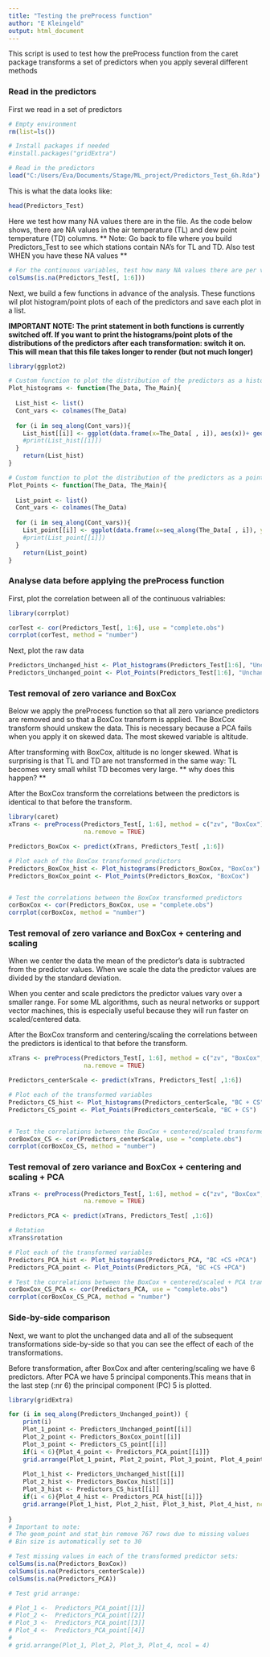 ```yaml
---
title: "Testing the preProcess function"
author: "E Kleingeld"
output: html_document
---
```



This script is used to test how the preProcess function from the caret package transforms a set of predictors when you apply several different methods

### Read in the predictors

First we read in a set of predictors 
```r
# Empty environment
rm(list=ls())

# Install packages if needed
#install.packages("gridExtra")

# Read in the predictors
load("C:/Users/Eva/Documents/Stage/ML_project/Predictors_Test_6h.Rda")


```
This is what the data looks like: 

```r
head(Predictors_Test)

``` 

Here we test how many NA values there are in the file.
As the code below shows, there are NA values in the air temperature (TL) and dew point temperature (TD) columns. 
** Note: Go back to file where you build Predictors_Test to see which stations contain NA's for TL and TD. Also test WHEN you have these NA values **

```r
# For the continuous variables, test how many NA values there are per variable  
colSums(is.na(Predictors_Test[, 1:6]))

```



Next, we build a few functions in advance of the analysis. These functions wil plot histogram/point plots of each of the predictors and save each plot in a list. 

**IMPORTANT NOTE: The print statement in both functions is currently switched off. If you want to print the histograms/point plots of the distributions of the predictors after each transformation: switch it on. This will mean that this file takes longer to render (but not much longer)**


```r
library(ggplot2)

# Custom function to plot the distribution of the predictors as a histogram
Plot_histograms <- function(The_Data, The_Main){
  
  List_hist <- list()
  Cont_vars <- colnames(The_Data)
  
  for (i in seq_along(Cont_vars)){
    List_hist[[i]] <- ggplot(data.frame(x=The_Data[ , i]), aes(x))+ geom_histogram()+ xlab(Cont_vars[i]) + ggtitle(The_Main)
    #print(List_hist[[i]])
  }
    return(List_hist)
}

# Custom function to plot the distribution of the predictors as a point plot with y = predictor and x = index number
Plot_Points <- function(The_Data, The_Main){
  
  List_point <- list()
  Cont_vars <- colnames(The_Data)
  
  for (i in seq_along(Cont_vars)){
    List_point[[i]] <- ggplot(data.frame(x=seq_along(The_Data[ , i]), y = The_Data[ , i]), aes(x, y))+ geom_point()+ ylab(Cont_vars[i]) + xlab("row index") + ggtitle(The_Main)
    #print(List_point[[i]])
  }
    return(List_point)
}


```


### Analyse data before applying the preProcess function 

First, plot the correlation between all of the continuous valriables:
```r
library(corrplot)

corTest <- cor(Predictors_Test[, 1:6], use = "complete.obs")
corrplot(corTest, method = "number")

```

Next, plot the raw data

```r
Predictors_Unchanged_hist <- Plot_histograms(Predictors_Test[1:6], "Unchanged")
Predictors_Unchanged_point <- Plot_Points(Predictors_Test[1:6], "Unchanged")

````

### Test removal of zero variance and BoxCox

Below we apply the preProcess function so that all zero variance predictors are removed and so that a BoxCox transform is applied. The BoxCox transform should unskew the data. This is necessary because a PCA fails when you apply it on skewed data. The most skewed variable is altitude. 

After transforming with BoxCox, altitude is no longer skewed. What is surprising is that TL and TD are not transformed in the same way: TL becomes very small whilst TD becomes very large. ** why does this happen? ** 

After the BoxCox transform the correlations between the predictors is identical to that before the transform. 

```r
library(caret)
xTrans <- preProcess(Predictors_Test[, 1:6], method = c("zv", "BoxCox"),
                     na.remove = TRUE)

Predictors_BoxCox <- predict(xTrans, Predictors_Test[ ,1:6])

# Plot each of the BoxCox transformed predictors
Predictors_BoxCox_hist <- Plot_histograms(Predictors_BoxCox, "BoxCox")
Predictors_BoxCox_point <- Plot_Points(Predictors_BoxCox, "BoxCox")


# Test the correlations between the BoxCox transformed predictors
corBoxCox <- cor(Predictors_BoxCox, use = "complete.obs")
corrplot(corBoxCox, method = "number")

```

### Test removal of zero variance and BoxCox + centering and scaling
When we center the data the mean of the predictor's data is subtracted from the predictor values. 
When we scale the data the predictor values are divided by the standard deviation.

When you center and scale predictors the predictor values vary over a smaller range. For some ML algorithms, such as neural networks or support vector machines, this is especially useful because they will run faster on scaled/centered data. 


After the BoxCox transform and centering/scaling the correlations between the predictors is identical to that before the transform. 


```r
xTrans <- preProcess(Predictors_Test[, 1:6], method = c("zv", "BoxCox",  "center", "scale"),
                     na.remove = TRUE)

Predictors_centerScale <- predict(xTrans, Predictors_Test[ ,1:6])

# Plot each of the transformed variables
Predictors_CS_hist <- Plot_histograms(Predictors_centerScale, "BC + CS")
Predictors_CS_point <- Plot_Points(Predictors_centerScale, "BC + CS")


# Test the correlations between the BoxCox + centered/scaled transformed predictors
corBoxCox_CS <- cor(Predictors_centerScale, use = "complete.obs")
corrplot(corBoxCox_CS, method = "number")
```

### Test removal of zero variance and BoxCox + centering and scaling + PCA
```r
xTrans <- preProcess(Predictors_Test[, 1:6], method = c("zv", "BoxCox",  "center", "scale", "pca"),
                     na.remove = TRUE)

Predictors_PCA <- predict(xTrans, Predictors_Test[ ,1:6])

# Rotation
xTrans$rotation

# Plot each of the transformed variables
Predictors_PCA_hist <- Plot_histograms(Predictors_PCA, "BC +CS +PCA")
Predictors_PCA_point <- Plot_Points(Predictors_PCA, "BC +CS +PCA")

# Test the correlations between the BoxCox + centered/scaled + PCA transformed predictors
corBoxCox_CS_PCA <- cor(Predictors_PCA, use = "complete.obs")
corrplot(corBoxCox_CS_PCA, method = "number")
```

### Side-by-side comparison

Next, we want to plot the unchanged data and all of the subsequent transformations side-by-side so that you can see the effect of each of the transformations. 

Before transformation, after BoxCox and after centering/scaling we have 6 predictors. After PCA we have 5 principal components.This means that in the last step (:nr 6) the principal component (PC) 5 is plotted.   

```r
library(gridExtra)

for (i in seq_along(Predictors_Unchanged_point)) {
    print(i)
    Plot_1_point <- Predictors_Unchanged_point[[i]]
    Plot_2_point <- Predictors_BoxCox_point[[i]]
    Plot_3_point <- Predictors_CS_point[[i]]
    if(i < 6){Plot_4_point <- Predictors_PCA_point[[i]]}
    grid.arrange(Plot_1_point, Plot_2_point, Plot_3_point, Plot_4_point, ncol = 2)
 
    Plot_1_hist <- Predictors_Unchanged_hist[[i]]
    Plot_2_hist <- Predictors_BoxCox_hist[[i]]
    Plot_3_hist <- Predictors_CS_hist[[i]]
    if(i < 6){Plot_4_hist <- Predictors_PCA_hist[[i]]}
    grid.arrange(Plot_1_hist, Plot_2_hist, Plot_3_hist, Plot_4_hist, ncol = 2)
       
}
# Important to note: 
# The geom_point and stat_bin remove 767 rows due to missing values
# Bin size is automatically set to 30

# Test missing values in each of the transformed predictor sets:
colSums(is.na(Predictors_BoxCox))
colSums(is.na(Predictors_centerScale))
colSums(is.na(Predictors_PCA)) 

```

```r
# Test grid arrange:

# Plot_1 <-  Predictors_PCA_point[[1]]
# Plot_2 <-  Predictors_PCA_point[[2]]
# Plot_3 <-  Predictors_PCA_point[[3]]
# Plot_4 <-  Predictors_PCA_point[[4]]
# 
# grid.arrange(Plot_1, Plot_2, Plot_3, Plot_4, ncol = 4)

```

